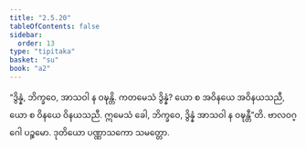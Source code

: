 ```yaml
---
title: "2.5.20"
tableOfContents: false
sidebar:
  order: 13
type: "tipitaka"
basket: "su"
book: "a2"
---
```



<DynamicBreadcrumb />

<Division number="118" book="a2">

<Paragraph number="201" book="a2">
“ဒွိန္နံ, ဘိက္ခဝေ, အာသဝါ န ဝဍ္ဎန္တိ. ကတမေသံ ဒွိန္နံ? ယော စ အဝိနယေ အဝိနယသညီ, ယော စ ဝိနယေ ဝိနယသညီ. ဣမေသံ ခေါ, ဘိက္ခဝေ, ဒွိန္နံ အာသဝါ န ဝဍ္ဎန္တီ”တိ.

</Paragraph>
</Division>

<Paragraph number="202" type="center" book="a2">
ဗာလဝဂ္ဂေါ ပဉ္စမော.



</Paragraph>

<Paragraph number="203" type="center" book="a2">
ဒုတိယော ပဏ္ဏာသကော သမတ္တော.
</Paragraph>